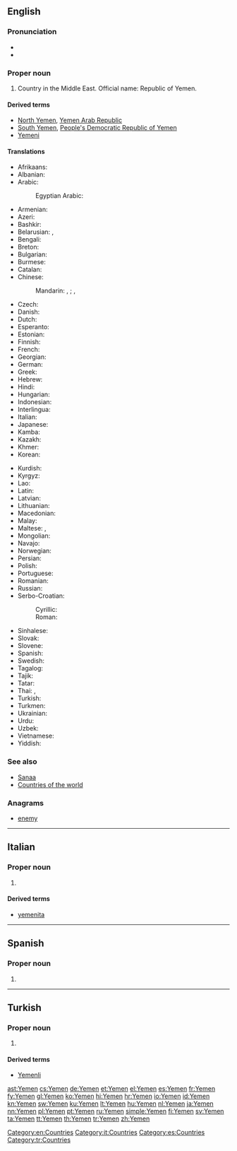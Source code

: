 ==English==
{{wikipedia}}

===Pronunciation===
* {{audio|En-us-Yemen.ogg|Audio (US)}}
* {{rhymes|ɛmən}}

===Proper noun===
{{en-proper noun}}

# Country in the Middle East. Official name: Republic of Yemen.

====Derived terms====
* [[North Yemen]], [[Yemen Arab Republic]]
* [[South Yemen]], [[People's Democratic Republic of Yemen]]
* [[Yemeni]]

====Translations====
{{trans-top|Republic of Yemen}}
* Afrikaans: {{t-|af|Jemen}}
* Albanian: {{t-|sq|Jemeni}}
* Arabic: {{t-|ar|اليمن|m|f|tr=al-yáman}}
*: Egyptian Arabic: {{tø|arz|اليمن|f|tr=el yaman|sc=Arab}}
* Armenian: {{t-|hy|Եմեն|tr=Emen}}
* Azeri: {{t-|az|Yəmən}}
* Bashkir: {{tø|ba|Йәмән|tr=Yəmən|sc=Cyrl}}
* Belarusian: {{t-|be|Емен|m|tr=Jémen|sc=Cyrl}}, {{t-|be|Емэн|m|tr=Jémen|sc=Cyrl}}
* Bengali: {{t-|bn|ইয়েমেন|tr=iẏemen|sc=Beng}}
* Breton: {{t-|br|Yemen}}
* Bulgarian: {{t-|bg|Йемен|m|tr=Jémen}}
* Burmese: {{t-|my|ယီမင္|tr=yimĩ|sc=Mymr}}
* Catalan: {{t+|ca|Iemen|m}}
* Chinese:
*: Mandarin: {{t-|cmn|也門|sc=Hani}}, {{t-|cmn|也门|tr=Yěmén|sc=Hani}}; {{qualifier|Taiwan}} {{t|cmn|葉門|sc=Hani}}, {{t|cmn|叶门|tr=Yèmén|sc=Hani}}
* Czech: {{t+|cs|Jemen|m}}
* Danish: {{t-|da|Yemen}}
* Dutch: {{t+|nl|Jemen}}
* Esperanto: {{t-|eo|Jemeno}}
* Estonian: {{t+|et|Jeemen}}
* Finnish: {{t+|fi|Jemen}}
* French: {{t+|fr|Yémen|m}}
* Georgian: {{t-|ka|იემენი|tr=iemeni|sc=Geor}}
* German: {{t+|de|Jemen|n}}
* Greek: {{t+|el|Υεμένη|f|tr=Yeméni}}
* Hebrew: {{t-|he|תימן|f|tr=teman}}
* Hindi: {{t+|hi|यमन|tr=yaman|xs=Hindi}}
* Hungarian: {{t+|hu|Jemen}}
* Indonesian: {{t-|id|Yaman|xs=Indonesian}}
* Interlingua: {{t-|ia|Yemen}}
* Italian: {{t-|it|Yemen|m}}
* Japanese: {{t-|ja|イエメン|tr=Iemen}}
* Kamba: {{tø|kam|Yemen}}
* Kazakh: {{t|kk|Йемен|tr=Yemen|sc=Cyrl}}
* Khmer: {{t-|km|យេមែន|tr=yeimɛɛn|sc=Khmr}}
* Korean: {{t+|ko|예멘|tr=Yemen|sc=Hang}}
{{trans-mid}}
* Kurdish: {{t+|ku|Yemen}}
* Kyrgyz: {{t-|ky|Йемен|tr=Yemen|sc=Cyrl}}
* Lao: {{t-|lo|ເຢເມັນ|tr=yēmen|sc=Laoo}}
* Latin: {{t-|la|Iemenia}}
* Latvian: {{t+|lv|Jemena}}
* Lithuanian: {{t+|lt|Jemenas|m}}
* Macedonian: {{t+|mk|Јемен|m|tr=Jémen}}
* Malay: {{t-|ms|Yaman|xs=Malay}}
* Maltese: {{t-|mt|Jemen|xs=Maltese}}, {{t-|mt|Jemen}}
* Mongolian: {{t-|mn|Йемен|tr=Jemen|sc=Cyrl}}
* Navajo: {{tø|nv|Shádiʼááhjí Ásáí bikéyah}}
* Norwegian: {{t+|no|Jemen}}
* Persian: {{t+|fa|یمن|tr=Yaman|xs=Persian}}
* Polish: {{t+|pl|Jemen|m}}
* Portuguese: {{t+|pt|Iémen|m}}
* Romanian: {{t-|ro|Yemen|n}}
* Russian: {{t+|ru|Йемен|m|tr=Jémen}}
* Serbo-Croatian:
*: Cyrillic: {{t-|sh|Јемен|m}}
*: Roman: {{t-|sh|Jemen|m}}
* Sinhalese: {{t-|si|යේමනය|tr=yēmanaya|sc=Sinh}}
* Slovak: {{t-|sk|Jemen|m}}
* Slovene: {{t+|sl|Jemen|m}}
* Spanish: {{t+|es|Yemen|m}}
* Swedish: {{t+|sv|Jemen}}
* Tagalog: {{t-|tl|Yemen}}
* Tajik: {{t-|tg|Яман|tr=Yaman|sc=Cyrl}}
* Tatar: {{t-|tt|Йәмән|tr=Yämän|sc=Cyrl}}
* Thai: {{t-|th|ประเทศเยเมน|tr=bprà-tâyt yay-mayn}}, {{t+|th|เยเมน|tr=yaymayn|sc=Thai}}
* Turkish: {{t+|tr|Yemen}}
* Turkmen: {{t-|tk|Ýemen}}
* Ukrainian: {{t+|uk|Ємен|m|tr=Jémen|xs=Ukrainian}}
* Urdu: {{t-|ur|یمن|tr=yaman|xs=Urdu}}
* Uzbek: {{t-|uz|Yaman}}
* Vietnamese: {{t-|vi|Yemen|xs=Vietnamese}}
* Yiddish: {{t-|yi|תימן|tr=teyman|sc=Hebr}}
{{trans-bottom}}

===See also===
* [[Sanaa]]
* [[Appendix:Countries of the world|Countries of the world]]

===Anagrams===
* [[enemy#English|enemy]]

[[Category:en:Countries]]

----

==Italian==
{{wikipedia|lang=it}}

===Proper noun===
{{it-proper noun|m}}

# {{l|en|Yemen}}

====Derived terms====
* [[yemenita]]

[[Category:it:Countries]]

----

==Spanish==
{{wikipedia|lang=es}}

===Proper noun===
{{es-proper noun}}

# {{l|en|Yemen}}

[[Category:es:Countries]]

----

==Turkish==

===Proper noun===
{{tr-proper noun}}

# {{l|en|Yemen}}

====Derived terms====
* [[Yemenli]]

[[Category:tr:Countries]]

[[ast:Yemen]]
[[cs:Yemen]]
[[de:Yemen]]
[[et:Yemen]]
[[el:Yemen]]
[[es:Yemen]]
[[fr:Yemen]]
[[fy:Yemen]]
[[gl:Yemen]]
[[ko:Yemen]]
[[hi:Yemen]]
[[hr:Yemen]]
[[io:Yemen]]
[[id:Yemen]]
[[kn:Yemen]]
[[sw:Yemen]]
[[ku:Yemen]]
[[lt:Yemen]]
[[hu:Yemen]]
[[nl:Yemen]]
[[ja:Yemen]]
[[nn:Yemen]]
[[pl:Yemen]]
[[pt:Yemen]]
[[ru:Yemen]]
[[simple:Yemen]]
[[fi:Yemen]]
[[sv:Yemen]]
[[ta:Yemen]]
[[tt:Yemen]]
[[th:Yemen]]
[[tr:Yemen]]
[[zh:Yemen]]